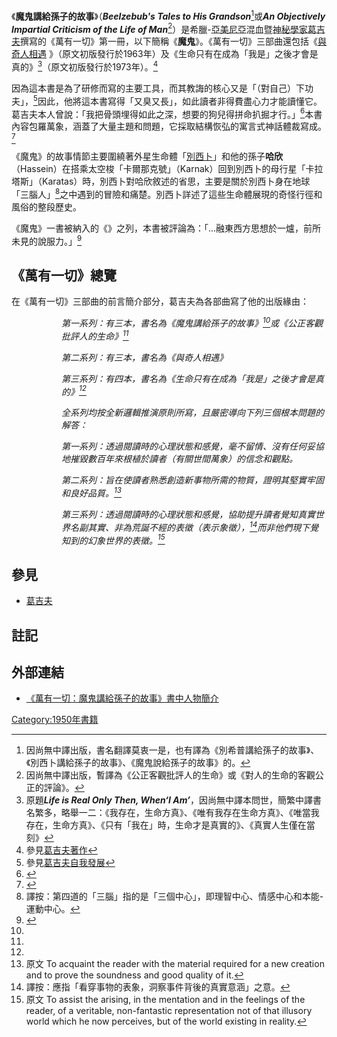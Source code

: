 {{Infobox book
| name          = 《魔鬼講給孫子的故事》
| title_orig    =
| translator    =
| image         = 
| caption = Penguin平裝本
| author  = [[喬治·伊凡諾維奇·葛吉夫|喬治·伊凡諾維奇·葛吉夫]]
| illustrator   =
| cover_artist  =
| country       =
| language  = 原文為俄文及[[亞美尼亞文|亞美尼亞文]]
| series        =
| subject       =
| genre         =
| publisher  = Harcourt (1950)<br>E.P. Dutton & Co., Inc. (1964, 1973)<br>{{link-en|Two Rivers Press|Two Rivers Press}}(1993)<br>Penguin Arkana (1999)
| release_date  = 1950
| media_type = 精裝本、平裝本、有聲書
| pages = 1248頁 (Penguin平裝本)<br>1152頁 (Tarcher精裝本)
| isbn =  ISBN 0-14-019473-8 (Penguin平裝本)<br>ISBN 1-58542-457-9 (Tarcher精裝本)<br>ISBN 0-919608-16-7 (有聲書朗讀人William J. Welch)
| oclc= 42017479
| preceded_by   =
| followed_by   = 《[http://www.osho.tw/ebook/book7_01.htm 與奇人相遇]》
}}

《'''魔鬼講給孫子的故事'''》（'''''Beelzebub's Tales to His Grandson'''''<ref name="Beelzebub's Tales to His Grandson">因尚無中譯出版，書名翻譯莫衷一是，也有譯為《別希普講給孫子的故事》、《別西卜講給孫子的故事》、《魔鬼說給孫子的故事》的。</ref>或'''''An Objectively Impartial Criticism of the Life of Man'''''<ref name="An Objectively Impartial Criticism of the Life of Man">因尚無中譯出版，暫譯為《公正客觀批評人的生命》或《對人的生命的客觀公正的評論》。</ref>）是希臘-[[亞美尼亞人|亞美尼亞]]混血暨[[神秘主義|神秘學家]][[葛吉夫|葛吉夫]]撰寫的《萬有一切》第一冊，以下簡稱《'''魔鬼'''》。《萬有一切》三部曲還包括《[http://www.osho.tw/ebook/book7_01.htm 與奇人相遇] {{Wayback|url=http://www.osho.tw/ebook/book7_01.htm |date=20200130021846 }}》（原文初版發行於1963年）及《生命只有在成為「我是」之後才會是真的》<ref name="Life is Real Only Then">原題'''''Life is Real Only Then, When‘I Am’'''''，因尚無中譯本問世，簡繁中譯書名繁多，略舉一二：《我存在，生命方真》、《唯有我存在生命方真》、《唯當我存在，生命方真》、《只有「我在」時，生命才是真實的》、《真實人生僅在當刻》</ref>（原文初版發行於1973年）。<ref>參見[[葛吉夫#著作|葛吉夫著作]]</ref>

因為這本書是為了研修{{link-en|葛吉夫教誨|The Fourth Way}}而寫的主要工具，而其教誨的核心又是「（對自己）下功夫」，<ref>參見[[葛吉夫#自我發展|葛吉夫自我發展]]</ref>因此，他將這本書寫得「又臭又長」，如此讀者非得費盡心力才能讀懂它。葛吉夫本人曾說：「我把骨頭埋得如此之深，想要的狗兒得拼命扒掘才行。」<ref>{{Cite web |url=http://www.gurdjieff.org/zigrosser2.htm |title=葛吉夫國際期刊 |access-date=2016-02-06 |archive-date=2021-01-27 |archive-url=https://web.archive.org/web/20210127050054/https://www.gurdjieff.org/zigrosser2.htm |dead-url=no }}</ref>本書內容包羅萬象，涵蓋了大量主題和問題，它採取結構恢弘的寓言式神話體裁寫成。<ref>{{cite book | title = 葛吉夫：生平和思想簡介 | url = https://archive.org/details/gurdjieffintrodu0000shir | authorlink = John Shirley | first = John | last = Shirley | publisher = Tarcher | year = 2004 | isbn = 1-58542-287-8 | pages = [https://archive.org/details/gurdjieffintrodu0000shir/page/43 43] }}</ref>

《魔鬼》的故事情節主要圍繞著外星生命體「[[別西卜|別西卜]]」和他的孫子'''哈欣'''（Hassein）在搭乘太空梭「卡爾那克號」（Karnak）回到別西卜的母行星「卡拉塔斯」（Karatas）時，別西卜對哈欣敘述的省思，主要是關於別西卜身在地球「三腦人」<ref>譯按：第四道的「三腦」指的是「三個中心」，即理智中心、情感中心和本能-運動中心。</ref>之中遇到的冒險和痛楚。別西卜詳述了這些生命體展現的奇怪行徑和風俗的整段歷史。

《魔鬼》一書被納入{{link-en|馬丁·西摩-史密斯|Martin Seymour-Smith}}的《{{link-en|史上最有影響力的百大叢書|The 100 Most Influential Books Ever Written}}》之列，本書被評論為：「...融東西方思想於一爐，前所未見的說服力。」<ref>{{cite book | author = Seymour-Smith, Martin | title = 史上最有影響力的百大叢書：古代到當代思想的歷史 | url = https://archive.org/details/100mostinfluenti0000seym_f3p1 | isbn = 0-8065-2192-9 | pages = [https://archive.org/details/100mostinfluenti0000seym_f3p1/page/447 447]–452 | year = 2001 | publisher = C Trade Paper | authorlink = Martin Seymour-Smith }}</ref>

==《萬有一切》總覽==
在《萬有一切》三部曲的前言簡介部分，葛吉夫為各部曲寫了他的出版緣由：

::''第一系列：有三本，書名為《魔鬼講給孫子的故事》<ref name="Beelzebub's Tales to His Grandson"/>或《公正客觀批評人的生命》<ref name="An Objectively Impartial Criticism of the Life of Man"/>''

::''第二系列：有三本，書名為《與奇人相遇》''

::''第三系列：有四本，書名為《生命只有在成為「我是」之後才會是真的》<ref name="Life is Real Only Then"/>''

::''全系列均按全新邏輯推演原則所寫，且嚴密導向下列三個根本問題的解答：''

::''第一系列：透過閱讀時的心理狀態和感覺，毫不留情、沒有任何妥協地摧毀數百年來根植於讀者（有關世間萬象）的信念和觀點。''

::''第二系列：旨在使讀者熟悉創造新事物所需的物質，證明其堅實牢固和良好品質。<ref>原文 To acquaint the reader with the material required for a new creation and to prove the soundness and good quality of it.</ref>''

::''第三系列：透過閱讀時的心理狀態和感覺，協助提升讀者覺知真實世界名副其實、非為荒誕不經的表徵（表示象徵），<ref>譯按：應指「看穿事物的表象，洞察事件背後的真實意涵」之意。</ref>而非他們現下覺知到的幻象世界的表徵。<ref>原文  To assist the arising, in the mentation and in the feelings of the reader, of a veritable, non-fantastic representation not of that illusory world which he now perceives, but of the world existing in reality.</ref>''

==參見==
*[[葛吉夫|葛吉夫]]

==註記==
<references/>

==外部連結==
*[http://book.douban.com/review/1562788/ 《萬有一切：魔鬼講給孫子的故事》書中人物簡介] {{Wayback|url=http://book.douban.com/review/1562788/ |date=20191207162430 }}

[[Category:1950年書籍|Category:1950年書籍]]